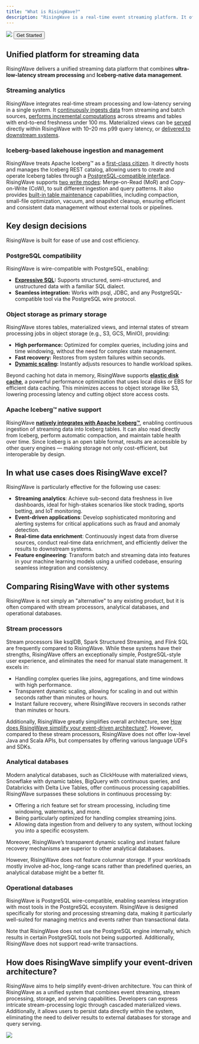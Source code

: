 ```yaml
---
title: "What is RisingWave?"
description: "RisingWave is a real-time event streaming platform. It offers a unified experience for real-time data ingestion, stream processing, low-latency serving, and Apache Iceberg™ management."
---
```


<Frame>
  <img src="/images/architecture_20250609.jpg"/>
</Frame>

<Button href="/docs/current/get-started">
Get Started
</Button>
<br/>

## Unified platform for streaming data

RisingWave delivers a unified streaming data platform that combines **ultra-low-latency stream processing** and **Iceberg-native data management**.

### Streaming analytics
RisingWave integrates real-time stream processing and low-latency serving in a single system. It [continuously ingests data](/ingestion/overview) from streaming and batch sources, [performs incremental computations](/processing/overview) across streams and tables with end-to-end freshness under 100 ms. Materialized views can be [served](/serve/overview) directly within RisingWave with 10–20 ms p99 query latency, or [delivered to downstream systems](/delivery/overview).

### Iceberg-based lakehouse ingestion and management
RisingWave treats Apache Iceberg™ as a [first-class citizen](/iceberg/overview). It directly hosts and manages the Iceberg REST catalog, allowing users to create and operate Iceberg tables through a [PostgreSQL-compatible interface](/iceberg/ov-internal). RisingWave supports [two write modes](/iceberg/write-modes): Merge-on-Read (MoR) and Copy-on-Write (CoW), to suit different ingestion and query patterns. It also provides [built-in table maintenance](/iceberg/maintenance) capabilities, including compaction, small-file optimization, vacuum, and snapshot cleanup, ensuring efficient and consistent data management without external tools or pipelines.

## Key design decisions

RisingWave is built for ease of use and cost efficiency.  

### PostgreSQL compatibility  

RisingWave is wire-compatible with PostgreSQL, enabling:  
- **[Expressive SQL](/sql/overview):** Supports structured, semi-structured, and unstructured data with a familiar SQL dialect.  
- **Seamless integration:** Works with psql, JDBC, and any PostgreSQL-compatible tool via the PostgreSQL wire protocol.

### Object storage as primary storage  

RisingWave stores tables, materialized views, and internal states of stream processing jobs in object storage (e.g., S3, GCS, MinIO), providing:  
- **High performance:** Optimized for complex queries, including joins and time windowing, without the need for complex state management.  
- **Fast recovery:** Restores from system failures within seconds.  
- **[Dynamic scaling](/deploy/k8s-cluster-scaling):** Instantly adjusts resources to handle workload spikes.  

Beyond caching hot data in memory, RisingWave supports [**elastic disk cache**](/get-started/disk-cache), a powerful performance optimization that uses local disks or EBS for efficient data caching. This minimizes access to object storage like S3, lowering processing latency and cutting object store access costs.

### Apache Iceberg™ native support

RisingWave [**natively integrates with Apache Iceberg™**](/iceberg/overview), enabling continuous ingestion of streaming data into Iceberg tables. It can also read directly from Iceberg, perform automatic compaction, and maintain table health over time. Since Iceberg is an open table format, results are accessible by other query engines — making storage not only cost-efficient, but interoperable by design.

## In what use cases does RisingWave excel?

RisingWave is particularly effective for the following use cases:

* **Streaming analytics**: Achieve sub-second data freshness in live dashboards, ideal for high-stakes scenarios like stock trading, sports betting, and IoT monitoring.
* **Event-driven applications**: Develop sophisticated monitoring and alerting systems for critical applications such as fraud and anomaly detection.
* **Real-time data enrichment**: Continuously ingest data from diverse sources, conduct real-time data enrichment, and efficiently deliver the results to downstream systems.
* **Feature engineering**: Transform batch and streaming data into features in your machine learning models using a unified codebase, ensuring seamless integration and consistency.

## Comparing RisingWave with other systems

RisingWave is not simply an "alternative" to any existing product, but it is often compared with stream processors, analytical databases, and operational databases.

### Stream processors

Stream processors like ksqlDB, Spark Structured Streaming, and Flink SQL are frequently compared to RisingWave. While these systems have their strengths, RisingWave offers an exceptionally simple, PostgreSQL-style user experience, and eliminates the need for manual state management. It excels in:

* Handling complex queries like joins, aggregations, and time windows with high performance.
* Transparent dynamic scaling, allowing for scaling in and out within seconds rather than minutes or hours.
* Instant failure recovery, where RisingWave recovers in seconds rather than minutes or hours.

Additionally, RisingWave greatly simplifies overall architecture, see [How does RisingWave simplify your event-driven architecture?](#how-does-risingwave-simplify-your-event-driven-architecture). However, compared to these stream processors, RisingWave does not offer low-level Java and Scala APIs, but compensates by offering various language UDFs and SDKs.

### Analytical databases

Modern analytical databases, such as ClickHouse with materialized views, Snowflake with dynamic tables, BigQuery with continuous queries, and Databricks with Delta Live Tables, offer continuous processing capabilities. RisingWave surpasses these solutions in continuous processing by:

* Offering a rich feature set for stream processing, including time windowing, watermarks, and more.
* Being particularly optimized for handling complex streaming joins.
* Allowing data ingestion from and delivery to any system, without locking you into a specific ecosystem.

Moreover, RisingWave’s transparent dynamic scaling and instant failure recovery mechanisms are superior to other analytical databases.

However, RisingWave does not feature columnar storage. If your workloads mostly involve ad-hoc, long-range scans rather than predefined queries, an analytical database might be a better fit.

### Operational databases

RisingWave is PostgreSQL wire-compatible, enabling seamless integration with most tools in the PostgreSQL ecosystem. RisingWave is designed specifically for storing and processing streaming data, making it particularly well-suited for managing metrics and events rather than transactional data.

Note that RisingWave does not use the PostgreSQL engine internally, which results in certain PostgreSQL tools not being supported. Additionally, RisingWave does not support read-write transactions.

## How does RisingWave simplify your event-driven architecture?

RisingWave aims to help simplify event-driven architecture. You can think of RisingWave as a unified system that combines event streaming, stream processing, storage, and serving capabilities. Developers can express intricate stream-processing logic through cascaded materialized views. Additionally, it allows users to persist data directly within the system, eliminating the need to deliver results to external databases for storage and query serving.

<Frame>
  <img src="/images/current/intro/stream_processing_with_and_without_rw.jpeg"/>
</Frame>
<br/>
<CardGroup>
  <Card title="See the architecture" icon="sitemap" iconType= "solid" href="/get-started/architecture" horizontal/>
  <Card title="Access the source code" icon="code" iconType= "solid" href="https://github.com/risingwavelabs/risingwave" horizontal/>
</CardGroup>




